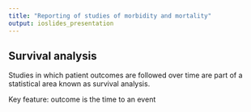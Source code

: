 ```yaml
---
title: "Reporting of studies of morbidity and mortality"
output: ioslides_presentation
---
```


## Survival analysis

Studies in which patient outcomes are followed over time are part of a statistical area known as survival analysis.

Key feature: outcome is the time to an event